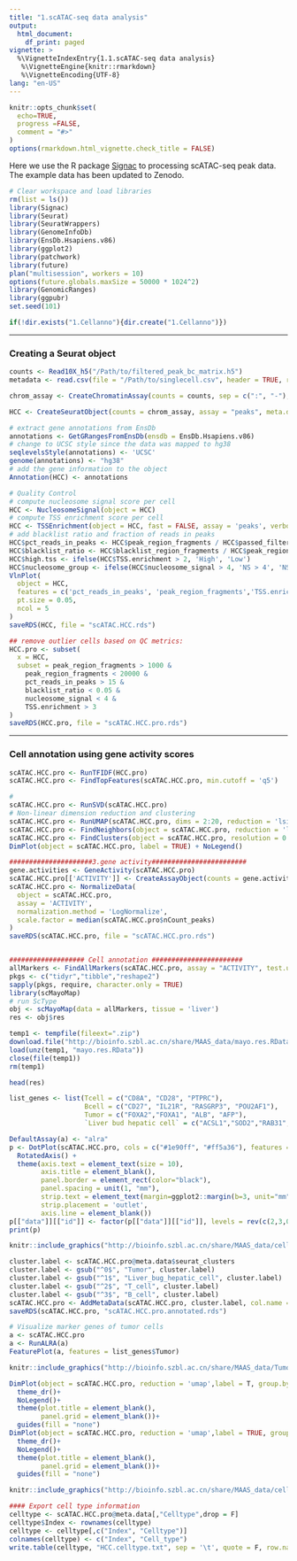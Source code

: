 ```yaml
---
title: "1.scATAC-seq data analysis"
output: 
  html_document:
    df_print: paged
vignette: >
  %\VignetteIndexEntry{1.1.scATAC-seq data analysis} 
   %\VignetteEngine{knitr::rmarkdown}
   %\VignetteEncoding{UTF-8}
lang: "en-US"
---
```


```r
knitr::opts_chunk$set(
  echo=TRUE,
  progress =FALSE,
  comment = "#>"
)
options(rmarkdown.html_vignette.check_title = FALSE)
```

Here we use the R package [Signac](https://stuartlab.org/signac/) to processing scATAC-seq peak data. The example data has been updated to Zenodo.

```r
# Clear workspace and load libraries
rm(list = ls())
library(Signac)
library(Seurat)
library(SeuratWrappers)
library(GenomeInfoDb)
library(EnsDb.Hsapiens.v86)
library(ggplot2)
library(patchwork)
library(future)
plan("multisession", workers = 10)
options(future.globals.maxSize = 50000 * 1024^2)
library(GenomicRanges)
library(ggpubr)
set.seed(101)

if(!dir.exists("1.Cellanno"){dir.create("1.Cellanno")})
```

********************************************************************************
### Creating a Seurat object
```r
counts <- Read10X_h5("/Path/to/filtered_peak_bc_matrix.h5")
metadata <- read.csv(file = "/Path/to/singlecell.csv", header = TRUE, row.names = 1)

chrom_assay <- CreateChromatinAssay(counts = counts, sep = c(":", "-"), fragments = '/Path/to/fragments.tsv.gz', min.cells = 10, min.features = 200)

HCC <- CreateSeuratObject(counts = chrom_assay, assay = "peaks", meta.data = metadata)

# extract gene annotations from EnsDb
annotations <- GetGRangesFromEnsDb(ensdb = EnsDb.Hsapiens.v86)
# change to UCSC style since the data was mapped to hg38
seqlevelsStyle(annotations) <- 'UCSC'
genome(annotations) <- "hg38"
# add the gene information to the object
Annotation(HCC) <- annotations

# Quality Control
# compute nucleosome signal score per cell
HCC <- NucleosomeSignal(object = HCC)
# compute TSS enrichment score per cell
HCC <- TSSEnrichment(object = HCC, fast = FALSE, assay = 'peaks', verbose = T)
# add blacklist ratio and fraction of reads in peaks
HCC$pct_reads_in_peaks <- HCC$peak_region_fragments / HCC$passed_filters * 100
HCC$blacklist_ratio <- HCC$blacklist_region_fragments / HCC$peak_region_fragments
HCC$high.tss <- ifelse(HCC$TSS.enrichment > 2, 'High', 'Low')
HCC$nucleosome_group <- ifelse(HCC$nucleosome_signal > 4, 'NS > 4', 'NS < 4')
VlnPlot(
  object = HCC,
  features = c('pct_reads_in_peaks', 'peak_region_fragments','TSS.enrichment', 'blacklist_ratio', 'nucleosome_signal'),
  pt.size = 0.05,
  ncol = 5
)
saveRDS(HCC, file = "scATAC.HCC.rds")

## remove outlier cells based on QC metrics:
HCC.pro <- subset(
  x = HCC,
  subset = peak_region_fragments > 1000 &
    peak_region_fragments < 20000 &
    pct_reads_in_peaks > 15 &
    blacklist_ratio < 0.05 &
    nucleosome_signal < 4 &
    TSS.enrichment > 3
)
saveRDS(HCC.pro, file = "scATAC.HCC.pro.rds")
```

********************************************************************************
### Cell annotation using gene activity scores

```r
scATAC.HCC.pro <- RunTFIDF(HCC.pro)
scATAC.HCC.pro <- FindTopFeatures(scATAC.HCC.pro, min.cutoff = 'q5')

#
scATAC.HCC.pro <- RunSVD(scATAC.HCC.pro)
# Non-linear dimension reduction and clustering
scATAC.HCC.pro <- RunUMAP(scATAC.HCC.pro, dims = 2:20, reduction = 'lsi')
scATAC.HCC.pro <- FindNeighbors(object = scATAC.HCC.pro, reduction = 'lsi', dims = 2:20)
scATAC.HCC.pro <- FindClusters(object = scATAC.HCC.pro, resolution = 0.05)
DimPlot(object = scATAC.HCC.pro, label = TRUE) + NoLegend()

#####################3.gene activity########################
gene.activities <- GeneActivity(scATAC.HCC.pro)
scATAC.HCC.pro[['ACTIVITY']] <- CreateAssayObject(counts = gene.activities)
scATAC.HCC.pro <- NormalizeData(
  object = scATAC.HCC.pro,
  assay = 'ACTIVITY',
  normalization.method = 'LogNormalize',
  scale.factor = median(scATAC.HCC.pro$nCount_peaks)
)
saveRDS(scATAC.HCC.pro, file = "scATAC.HCC.pro.rds")


################### Cell annotation #######################
allMarkers <- FindAllMarkers(scATAC.HCC.pro, assay = "ACTIVITY", test.use = "MAST", latent.vars = "nCount_peaks")
pkgs <- c("tidyr","tibble","reshape2")
sapply(pkgs, require, character.only = TRUE)
library(scMayoMap)
# run ScType
obj <- scMayoMap(data = allMarkers, tissue = 'liver')
res <- obj$res
```

```r
temp1 <- tempfile(fileext=".zip")
download.file("http://bioinfo.szbl.ac.cn/share/MAAS_data/mayo.res.RData.zip", temp1)
load(unz(temp1, "mayo.res.RData"))
close(file(temp1))
rm(temp1)
```

```r
head(res)
```

```r
list_genes <- list(Tcell = c("CD8A", "CD28", "PTPRC"),
                   Bcell = c("CD27", "IL21R", "RASGRP3", "POU2AF1"),
                   Tumor = c("FOXA2","FOXA1", "ALB", "AFP"),
                   `Liver bud hepatic cell` = c("ACSL1","SOD2","RAB31","FTH1"))

DefaultAssay(a) <- "alra"
p <- DotPlot(scATAC.HCC.pro, cols = c("#1e90ff", "#ff5a36"), features = list_genes, group.by = "seurat_clusters", dot.scale = 5) +
  RotatedAxis() +
  theme(axis.text = element_text(size = 10),
        axis.title = element_blank(),
        panel.border = element_rect(color="black"),
        panel.spacing = unit(1, "mm"),
        strip.text = element_text(margin=ggplot2::margin(b=3, unit="mm")),
        strip.placement = 'outlet',
        axis.line = element_blank())
p[["data"]][["id"]] <- factor(p[["data"]][["id"]], levels = rev(c(2,3,0,1)))
print(p)
```

```r
knitr::include_graphics("http://bioinfo.szbl.ac.cn/share/MAAS_data/cell.marker.dotplot.png")
```

```r
cluster.label <- scATAC.HCC.pro@meta.data$seurat_clusters
cluster.label <- gsub("^0$", "Tumor", cluster.label)
cluster.label <- gsub("^1$", "Liver_bug_hepatic_cell", cluster.label)
cluster.label <- gsub("^2$", "T_cell", cluster.label)
cluster.label <- gsub("^3$", "B_cell", cluster.label)
scATAC.HCC.pro <- AddMetaData(scATAC.HCC.pro, cluster.label, col.name = "Celltype")
saveRDS(scATAC.HCC.pro, "scATAC.HCC.pro.annotated.rds")

# Visualize marker genes of tumor cells
a <- scATAC.HCC.pro
a <- RunALRA(a)
FeaturePlot(a, features = list_genes$Tumor)
```

```r
knitr::include_graphics("http://bioinfo.szbl.ac.cn/share/MAAS_data/Tumor.feature.plot.png")
```

```r
DimPlot(object = scATAC.HCC.pro, reduction = 'umap',label = T, group.by = "seurat_clusters", cols = circus)+
  theme_dr()+
  NoLegend()+
  theme(plot.title = element_blank(),
        panel.grid = element_blank())+
  guides(fill = "none")
DimPlot(object = scATAC.HCC.pro, reduction = 'umap',label = TRUE, group.by = "Celltype", cols = cell_type_cols)+
  theme_dr()+
  NoLegend()+
  theme(plot.title = element_blank(),
        panel.grid = element_blank())+
  guides(fill = "none")
```

```r
knitr::include_graphics("http://bioinfo.szbl.ac.cn/share/MAAS_data/cellanno.umap.png")
```

```r
#### Export cell type information
celltype <- scATAC.HCC.pro@meta.data[,"Celltype",drop = F]
celltype$Index <- rownames(celltype)
celltype <- celltype[,c("Index", "Celltype")]
colnames(celltype) <- c("Index", "Cell_type")
write.table(celltype, "HCC.celltype.txt", sep = '\t', quote = F, row.names = F, col.names = T)
```

